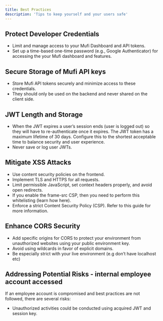 ```yaml
---
title: Best Practices
description: 'Tips to keep yourself and your users safe'
---
```


## Protect Developer Credentials
- Limit and manage access to your Mufi Dashboard and API tokens.
- Set up a time-based one-time password (e.g., Google Authenticator) for accessing the your Mufi dashboard and features.

## Secure Storage of Mufi API keys
- Store Mufi API tokens securely and minimize access to these credentials.
- They should only be used on the backend and never shared on the client side.

## JWT Length and Storage
- When the JWT expires a user’s session ends (user is logged out) so they will have to re-authenticate once it expires. The JWT token has a maximum lifetime of 30 days. Configure this to the shortest acceptable time to balance security and user experience.
- Never save or log user JWTs.

## Mitigate XSS Attacks
- Use content security policies on the frontend.
- Implement TLS and HTTPS for all requests.
- Limit permissible JavaScript, set context headers properly, and avoid open redirects.
- If you enable the frame-src CSP, then you need to perform this whitelisting (learn how here).
- Enforce a strict Content Security Policy (CSP). Refer to this guide for more information.

## Enhance CORS Security
- Add specific origins for CORS to protect your environment from unauthorized websites using your public environment key.
- Avoid using wildcards in favor of explicit domains.
- Be especially strict with your live environment (e.g don’t have localhost etc)

## Addressing Potential Risks - internal employee account accessed
If an employee account is compromised and best practices are not followed, there are several risks:

- Unauthorized activities could be conducted using acquired JWT and session key.